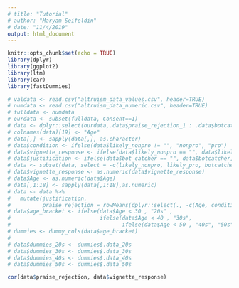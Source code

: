 ```yaml
---
# title: "Tutorial"
# author: "Maryam Seifeldin"
# date: "11/4/2019"
output: html_document
---
```


```r
knitr::opts_chunk$set(echo = TRUE)
library(dplyr)
library(ggplot2)
library(ltm)
library(car)
library(fastDummies)

# valdata <- read.csv("altruism_data_values.csv", header=TRUE)
# numdata <- read.csv("altruism_data_numeric.csv", header=TRUE)
# fulldata <- numdata
# ourdata <- subset(fulldata, Consent==1)
# data <- dplyr::select(ourdata,.data$praise_rejection_1 : .data$botcatcher)
# colnames(data)[19] <- "Age"
# data[,] <- sapply(data[,], as.character)
# data$condition <- ifelse(data$likely_nonpro != "", "nonpro", "pro")
# data$vignette_response <- ifelse(data$likely_nonpro == "", data$likely_pro, data$likely_nonpro)
# data$justification <- ifelse(data$bot_catcher == "", data$botcatcher, data$bot_catcher)
# data <- subset(data, select = -c(likely_nonpro, likely_pro, botcatcher, bot_catcher))
# data$vignette_response <- as.numeric(data$vignette_response)
# data$Age <- as.numeric(data$Age)
# data[,1:18] <- sapply(data[,1:18],as.numeric)
# data <- data %>%
#   mutate(justification,
#          praise_rejection = rowMeans(dplyr::select(., -c(Age, condition, vignette_response, justification)),na.rm = TRUE))
# data$age_bracket <- ifelse(data$Age < 30 , "20s" , 
#                            ifelse(data$Age < 40 , "30s", 
#                                   ifelse(data$Age < 50 , "40s", "50s")))
# dummies <- dummy_cols(data$age_bracket)
# 
# data$dummies_20s <- dummies$.data_20s
# data$dummies_30s <- dummies$.data_30s
# data$dummies_40s <- dummies$.data_40s
# data$dummies_50s <- dummies$.data_50s
```
```r
cor(data$praise_rejection, data$vignette_response)
```

